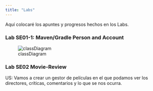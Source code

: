 ```yaml
---
title: "Labs"
---
```


Aquí colocaré los apuntes y progresos hechos en los Labs.  
  
### Lab SE01-1: Maven/Gradle Person and Account
  
![classDiagram](images/mermaid-diagram-2022-12-21-125259.png) 

### Lab SE02 Movie-Review

US: Vamos a crear un gestor de películas en el que podamos ver los directores, críticas, comentarios y lo que se nos ocurra.

